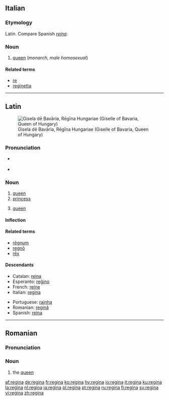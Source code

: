 {{see|Regina|regină|reġina}}
==Italian==
{{wikipedia|lang=it}}
===Etymology===
Latin. Compare Spanish ''[[reina]]''.

===Noun===
{{it-noun|regin|f|a|e}}

# [[queen]] (''monarch, male homosexual'')

====Related terms====
*[[re]]
*[[reginetta]]

----

==Latin==
[[Image:Giselle of Bavaria.jpg|thumb|Gisela dē Bavāria, Rēgīna Hungariae (Giselle of Bavaria, Queen of Hungary)]]
===Pronunciation===
* {{a|Classical}} {{IPA|/reːˈgiː.na/|lang=la}}
* {{audio|la-cls-regina.ogg|Audio (Classical)}}

===Noun===
{{la-noun|rēgīna|reginae|rēgīnae|f|first}}

# [[queen]]
# [[princess]]
# {{context|Later Latin|chess|lang=la}} [[queen]]

====Inflection====
{{la-decl-1st|regin|rēgīn}}

====Related terms====
* [[regnum|rēgnum]]
* [[regno|regnō]]
* [[rex|rēx]]

====Descendants====
{{top2}}
* Catalan: [[reina#Catalan|reina]]
* Esperanto: [[reĝino]]
* French: [[reine]]
* Italian: [[#Italian|regina]]
{{mid2}}
* Portuguese: [[rainha]]
* Romanian: [[regină]]
* Spanish: [[reina#Spanish|reina]]
{{bottom}}

----

==Romanian==

===Pronunciation===
{{IPA|[re'ʤi.na]|lang=ro}}

===Noun===
{{ro-noun-def|fs|na|regină}}

# the [[queen]]

[[af:regina]]
[[de:regina]]
[[fr:regina]]
[[ko:regina]]
[[hy:regina]]
[[io:regina]]
[[it:regina]]
[[ku:regina]]
[[la:regina]]
[[nl:regina]]
[[ja:regina]]
[[pl:regina]]
[[pt:regina]]
[[ru:regina]]
[[fi:regina]]
[[sv:regina]]
[[vi:regina]]
[[zh:regina]]